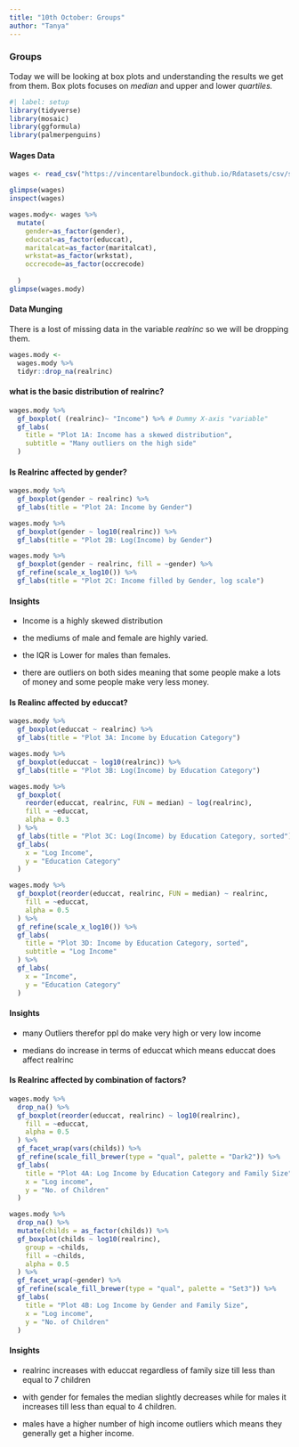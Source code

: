 ```yaml
---
title: "10th October: Groups"
author: "Tanya"
---
```


### Groups

Today we will be looking at box plots and understanding the results we get from them. Box plots focuses on *median* and upper and lower *quartiles.*

```r
#| label: setup
library(tidyverse)
library(mosaic)
library(ggformula)
library(palmerpenguins)
```

#### Wages Data

```r
wages <- read_csv("https://vincentarelbundock.github.io/Rdatasets/csv/stevedata/gss_wages.csv")
```

```r
glimpse(wages)
inspect(wages)

```

```r
wages.mody<- wages %>% 
  mutate(
    gender=as_factor(gender),
    educcat=as_factor(educcat),
    maritalcat=as_factor(maritalcat),
    wrkstat=as_factor(wrkstat),
    occrecode=as_factor(occrecode)
    
  )
glimpse(wages.mody)
```

#### Data Munging

There is a lost of missing data in the variable *realrinc* so we will be dropping them.

```r
wages.mody <-
  wages.mody %>%
  tidyr::drop_na(realrinc) 
```

#### what is the basic distribution of realrinc?

```r

wages.mody %>%
  gf_boxplot( (realrinc)~ "Income") %>% # Dummy X-axis "variable"
  gf_labs(
    title = "Plot 1A: Income has a skewed distribution",
    subtitle = "Many outliers on the high side"
  )
```

#### Is Realrinc affected by gender?

```r
wages.mody %>%
  gf_boxplot(gender ~ realrinc) %>%
  gf_labs(title = "Plot 2A: Income by Gender")
```

```r
wages.mody %>%
  gf_boxplot(gender ~ log10(realrinc)) %>%
  gf_labs(title = "Plot 2B: Log(Income) by Gender")
```

```r
wages.mody %>%
  gf_boxplot(gender ~ realrinc, fill = ~gender) %>%
  gf_refine(scale_x_log10()) %>%
  gf_labs(title = "Plot 2C: Income filled by Gender, log scale")
```

#### Insights

-   Income is a highly skewed distribution

-   the mediums of male and female are highly varied.

-   the IQR is Lower for males than females.

-   there are outliers on both sides meaning that some people make a lots of money and some people make very less money.

#### Is Realinc affected by educcat?

```r
wages.mody %>%
  gf_boxplot(educcat ~ realrinc) %>%
  gf_labs(title = "Plot 3A: Income by Education Category")
```

```r
wages.mody %>%
  gf_boxplot(educcat ~ log10(realrinc)) %>%
  gf_labs(title = "Plot 3B: Log(Income) by Education Category")
```

```r
wages.mody %>%
  gf_boxplot(
    reorder(educcat, realrinc, FUN = median) ~ log(realrinc),
    fill = ~educcat,
    alpha = 0.3
  ) %>%
  gf_labs(title = "Plot 3C: Log(Income) by Education Category, sorted") %>%
  gf_labs(
    x = "Log Income",
    y = "Education Category"
  )
```

```r
wages.mody %>%
  gf_boxplot(reorder(educcat, realrinc, FUN = median) ~ realrinc,
    fill = ~educcat,
    alpha = 0.5
  ) %>%
  gf_refine(scale_x_log10()) %>%
  gf_labs(
    title = "Plot 3D: Income by Education Category, sorted",
    subtitle = "Log Income"
  ) %>%
  gf_labs(
    x = "Income",
    y = "Education Category"
  )
```

#### Insights

-   many Outliers therefor ppl do make very high or very low income

-   medians do increase in terms of educcat which means educcat does affect realrinc

#### Is Realrinc affected by combination of factors?

```r
wages.mody %>%
  drop_na() %>%
  gf_boxplot(reorder(educcat, realrinc) ~ log10(realrinc),
    fill = ~educcat,
    alpha = 0.5
  ) %>%
  gf_facet_wrap(vars(childs)) %>%
  gf_refine(scale_fill_brewer(type = "qual", palette = "Dark2")) %>%
  gf_labs(
    title = "Plot 4A: Log Income by Education Category and Family Size",
    x = "Log income",
    y = "No. of Children"
  )
```

```r
wages.mody %>%
  drop_na() %>%
  mutate(childs = as_factor(childs)) %>%
  gf_boxplot(childs ~ log10(realrinc),
    group = ~childs,
    fill = ~childs,
    alpha = 0.5
  ) %>%
  gf_facet_wrap(~gender) %>%
  gf_refine(scale_fill_brewer(type = "qual", palette = "Set3")) %>%
  gf_labs(
    title = "Plot 4B: Log Income by Gender and Family Size",
    x = "Log income",
    y = "No. of Children"
  )
```

#### Insights

-   realrinc increases with educcat regardless of family size till less than equal to 7 children

-   with gender for females the median slightly decreases while for males it increases till less than equal to 4 children.

-   males have a higher number of high income outliers which means they generally get a higher income.
